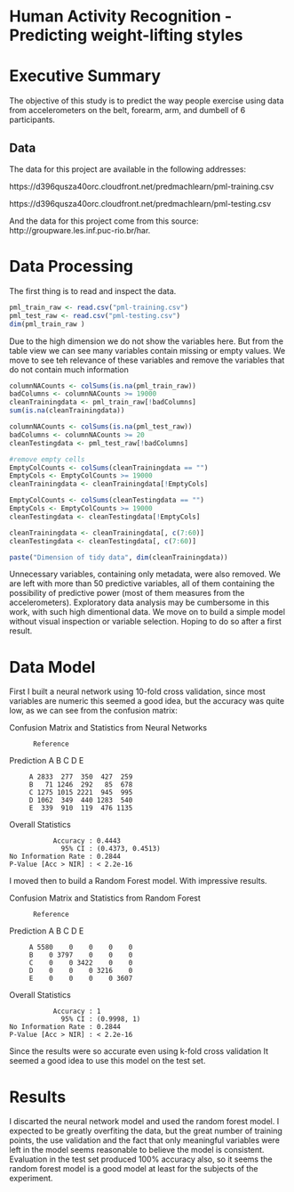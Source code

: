 Human Activity Recognition - Predicting weight-lifting styles
========================================================

# Executive Summary

The objective of this study is to predict the way people exercise using data from accelerometers on the belt, forearm, arm, and dumbell of 6 participants.

## Data 


The data for this project are available in the following addresses: 

https://d396qusza40orc.cloudfront.net/predmachlearn/pml-training.csv

https://d396qusza40orc.cloudfront.net/predmachlearn/pml-testing.csv

And the data for this project come from this source: http://groupware.les.inf.puc-rio.br/har.

# Data Processing

The first thing is to read and inspect the data.

```{r data inspection, echo=FALSE}
pml_train_raw <- read.csv("pml-training.csv")
pml_test_raw <- read.csv("pml-testing.csv")
dim(pml_train_raw )
```

Due to the high dimension we do not show the variables here. But from the table view we can see many variables contain missing or empty values. We move to see teh relevance of these variables and remove the variables that do not contain much information

```{r data processing, echo=FALSE}
columnNACounts <- colSums(is.na(pml_train_raw))
badColumns <- columnNACounts >= 19000
cleanTrainingdata <- pml_train_raw[!badColumns]
sum(is.na(cleanTrainingdata))

columnNACounts <- colSums(is.na(pml_test_raw))
badColumns <- columnNACounts >= 20
cleanTestingdata <- pml_test_raw[!badColumns]

#remove empty cells
EmptyColCounts <- colSums(cleanTrainingdata == "")
EmptyCols <- EmptyColCounts >= 19000
cleanTrainingdata <- cleanTrainingdata[!EmptyCols]

EmptyColCounts <- colSums(cleanTestingdata == "")
EmptyCols <- EmptyColCounts >= 19000
cleanTestingdata <- cleanTestingdata[!EmptyCols]

cleanTrainingdata <- cleanTrainingdata[, c(7:60)]
cleanTestingdata <- cleanTestingdata[, c(7:60)]

paste("Dimension of tidy data", dim(cleanTrainingdata))
```

Unnecessary variables, containing only metadata, were also removed. We are left with more than 50 predictive variables, all of them containing the possibility of predictive power (most of them measures from the accelerometers). Exploratory data analysis may be cumbersome in this work, with such high dimentional data. We move on to build a simple model without visual inspection or variable selection. Hoping to do so after a first result. 

# Data Model
First I built a neural network using 10-fold cross validation, since most variables are numeric this seemed a good idea, but the accuracy was quite low, as we can see from the confusion matrix:

Confusion Matrix and Statistics from Neural Networks

          Reference
Prediction    A    B    C    D    E

         A 2833  277  350  427  259
         B   71 1246  292   85  678
         C 1275 1015 2221  945  995
         D 1062  349  440 1283  540
         E  339  910  119  476 1135

Overall Statistics
                                          
               Accuracy : 0.4443          
                 95% CI : (0.4373, 0.4513)
    No Information Rate : 0.2844          
    P-Value [Acc > NIR] : < 2.2e-16       

I moved then to build a Random Forest model. With impressive results.

Confusion Matrix and Statistics from Random Forest

          Reference
Prediction    A    B    C    D    E

         A 5580    0    0    0    0
         B    0 3797    0    0    0
         C    0    0 3422    0    0
         D    0    0    0 3216    0
         E    0    0    0    0 3607

Overall Statistics
                                     
               Accuracy : 1          
                 95% CI : (0.9998, 1)
    No Information Rate : 0.2844     
    P-Value [Acc > NIR] : < 2.2e-16

Since the results were so accurate even using k-fold cross validation It seemed a good idea to use this model on the test set.

# Results

I discarted the neural network model and used the random forest model. I expected to be greatly overfiting the data, but the great number of training points, the use validation and the fact that only meaningful variables were left in the model seems reasonable to believe the model is consistent. Evaluation in the test set produced 100% accuracy also, so it seems the random forest model is a good model at least for the subjects of the experiment.
